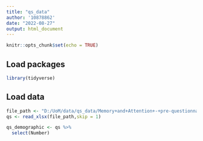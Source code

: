 ```yaml
---
title: "qs_data"
author: '10878862'
date: "2022-08-27"
output: html_document
---
```


```r
knitr::opts_chunk$set(echo = TRUE)
```

## Load packages

```r
library(tidyverse)
```

## Load data
```r
file_path <- "D:/UoM/data/qs_data/Memory+and+Attention+-+pre-questionnaire_August+22,+2022_09.05/Memory and Attention - pre-questionnaire_August 22, 2022_09.05.xlsx"
qs <- read_xlsx(file_path,skip = 1)

qs_demographic <- qs %>%
  select(Number)
```

